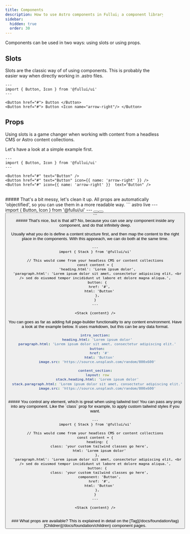 ```yaml
---
title: Components
description: How to use Astro components in Fullui; a component library and design system built for Astro.
sidebar:
  hidden: true
  order: 30
---
```


Components can be used in two ways: using slots or using props. 

## Slots
Slots are the classic way of of using components. This is probably the easier way when directly working in .astro files.

``` astro live
---
import { Button, Icon } from '@fullui/ui'
---

<Button href="#"> Button </Button>
<Button href="#"> Button <Icon name="arrow-right"/> </Button>
```

## Props
Using slots is a game changer when working with content from a headless CMS or Astro content collections.

Let's have a look at a simple example first.

``` astro live
---
import { Button, Icon } from '@fullui/ui'
---

<Button href="#" text="Button" />
<Button href="#" text="Button" icon={{ name: 'arrow-right' }} />
<Button href="#" icon={{ name: 'arrow-right' }}  text="Button" />
```

<br/>
##### That's a bit messy, let's clean it up.
All props are automatically 'objectified', so you can use them in a more readable way.
``` astro live
---
import { Button, Icon } from '@fullui/ui'
---

<Button href="#" text="Button" />
<Button href="#" text="Button" icon.name="arrow-right"  />
<Button href="#" icon.name="arrow-right" text="Button"  />
```

<br/>
##### That's nice, but is that all?
No, because you can use any component inside any component, and do that infinitely deep.

Usually what you do is define a content structure first, and then map the content to the right place in the components. With this appoeach, we can do both at the same time.
``` astro live
---
import { Stack } from '@fullui/ui'

// This would come from your headless CMS or content collections
const content = {
  'heading.html': 'Lorem ipsum dolor',
  'paragraph.html': 'Lorem ipsum dolor sit amet, consectetur adipiscing elit, <br /> sed do eiusmod tempor incididunt ut labore et dolore magna aliqua.',
  button: {
    href: '#',
    html: 'Button'
  },
}
---

<Stack {content} />
```

You can goes as far as adding full page-builder functionality to any content environment. Have a look at the example below. It uses markdown, but this can be any data format.

```yaml
intro_section:
  heading.html: 'Lorem ipsum dolor'
  paragraph.html: 'Lorem ipsum dolor sit amet, consectetur adipiscing elit.'
  button:
    href: '#'
    html: 'Button'
  image.src: 'https://source.unsplash.com/random/800x600'

content_section:
  layout: row
  stack.heading.html: 'Lorem ipsum dolor'
  stack.paragraph.html: 'Lorem ipsum dolor sit amet, consectetur adipiscing elit.'
  image.src: 'https://source.unsplash.com/random/800x600'
```
<br/>
##### You control any element, which is great when using tailwind too!
You can pass any prop into any component. Like the `class` prop for example, to apply custom tailwind styles if you want. 


```astro live
---
import { Stack } from '@fullui/ui'

// This would come from your headless CMS or content collections
const content = {
  heading: {
    class: 'your custom tailwind classes go here',
    html: 'Lorem ipsum dolor'
  },
  'paragraph.html': 'Lorem ipsum dolor sit amet, consectetur adipiscing elit, <br /> sed do eiusmod tempor incididunt ut labore et dolore magna aliqua.',
  button: {
    class: 'your custom tailwind classes go here',
    component: 'Button',
    href: '#',
    html: 'Button'
  },
}
---

<Stack {content} />
```

<br/>
### What props are available?
This is explained in detail on the [Tag](/docs/foundation/tag) [Children](/docs/foundation/children) component pages.
